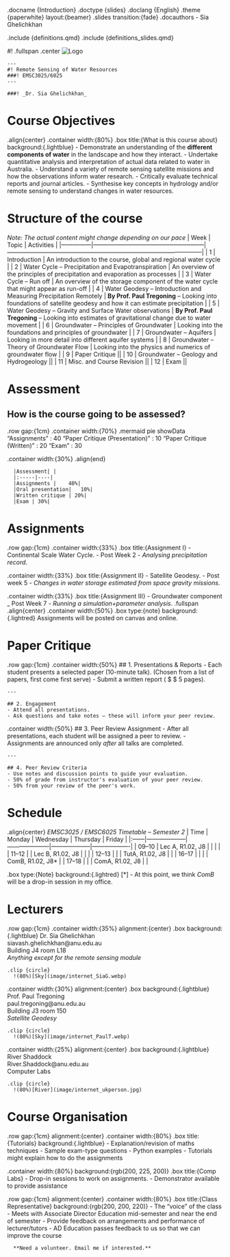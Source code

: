 .docname {Introduction}
.doctype {slides}
.doclang {English}
.theme {paperwhite} layout:{beamer}
.slides transition:{fade}
.docauthors
  - Sia Ghelichkhan

.include {definitions.qmd}
.include {definitions_slides.qmd}

#!
.fullspan
  .center
    ![Logo](image/new_logo.png)

    ---
    #! Remote Sensing of Water Resources
    ###! EMSC3025/6025
    ---

    ###! _Dr. Sia Ghelichkhan_

# Course Objectives
.align{center}
  .container width:{80%}
    .box title:{What is this course about} background:{.lightblue}
        - Demonstrate an understanding of the **different components of water** in the landscape and how they interact.
        - Undertake quantitative analysis and interpretation of actual data related to water in Australia.
        - Understand a variety of remote sensing satellite missions and how the observations inform water research.
        - Critically evaluate technical reports and journal articles.
        - Synthesise key concepts in hydrology and/or remote sensing to understand changes in water resources.

# Structure of the course
_Note: The actual content might change depending on our pace_
| Week          | Topic                                                  | Activities                                                                                      |
|---------------|--------------------------------------------------------|--------------------------------------------------------------------------------------------------|
| 1  | Introduction | An introduction to the course, global and regional water cycle |
| 2  | Water Cycle -- Precipitation and Evapotranspiration | An overview of the principles of precipitation and evaporation as processes                      |
| 3  | Water Cycle -- Run off  | An overview of the storage component of the water cycle that might appear as run-off             |
| 4  | Water Geodesy -- Introduction and Measuring Precipitation Remotely | **By Prof. Paul Tregoning** -- Looking into foundations of satellite geodesy and how it can estimate precipitation |
| 5  | Water Geodesy -- Gravity and Surface Water observations | **By Prof. Paul Tregoning** -- Looking into estimates of gravitational change due to water movement |
| 6  | Groundwater -- Principles of Groundwater | Looking into the foundations and principles of groundwater                                       |
| 7  | Groundwater -- Aquifers | Looking in more detail into different aquifer systems                                            |
| 8  | Groundwater -- Theory of Groundwater Flow | Looking into the physics and numerics of groundwater flow                                        |
| 9  | Paper Critique  ||
| 10 | Groundwater -- Geology and Hydrogeology               ||
| 11 | Misc. and Course Revision                              ||
| 12 | Exam                                                  ||


# Assessment
## How is the course going to be assessed?

.row gap:{1cm}
  .container width:{70%}
    .mermaid
      pie showData
          "Assignments" : 40
          "Paper Critique (Presentation)" : 10
          "Paper Critique (Written)" : 20
          "Exam" : 30

  .container width:{30%}
    .align{end}

      |Assessment| |
      |:-----|----|
      |Assignments |	40%|
      |Oral presentation|	10%|
      |Written critique | 20%|
      |Exam | 30%|

# Assignments
.row gap:{1cm}
  .container width:{33%}
    .box title:{Assignment I}
      - Continental Scale Water Cycle.
      - Post Week 2
      - _Analysing precipitation record_.

  .container width:{33%}
    .box title:{Assignment II}
      - Satellite Geodesy.
      - Post week 5
      - _Changes in water storage estimated from space gravity missions_.

  .container width:{33%}
    .box title:{Assignment III}
      - Groundwater component
      _ Post Week 7
      - _Running a simulation+parameter analysis_.
.fullspan
  .align{center}
    .container width:{50%}
      .box type:{note} background:{.lightred}
        Assignments will be posted on canvas and online.


# Paper Critique

.row gap:{1cm}
  .container width:{50%}
    ## 1. Presentations & Reports
    - Each student presents a selected paper (10-minute talk). (Chosen from a list of papers, first come first serve)
    - Submit a written report ( $ \approx $ 5 pages).

    ---

    ## 2. Engagement
    - Attend all presentations.
    - Ask questions and take notes — these will inform your peer review.


  .container width:{50%}
    ## 3. Peer Review Assignment
    - After all presentations, each student will be assigned a peer to review.
    - Assignments are announced only *after* all talks are completed.

    ---

    ## 4. Peer Review Criteria
    - Use notes and discussion points to guide your evaluation.
    - 50% of grade from instructor's evaluation of your peer review.
    - 50% from your review of the peer's work.



# Schedule

.align{center}
  _EMSC3025 / EMSC6025 Timetable – Semester 2_
  | Time  | Monday             | Wednesday          | Thursday            | Friday            |
  |:------|--------------------|---------------------|--------------------|-------------------|
  | 09–10 | Lec A, R1.02, J8   |                     |                    |                   |
  | 11–12 |                    | Lec B, R1.02, J8    |                    |                   |
  | 12–13 |                    |                     | TutA, R1.02, J8    |                   |
  | 16–17 |                    |                     |                    | ComB, R1.02, J8*  |
  | 17–18 |                    |                     | ComA, R1.02, J8    |                   |

.box type:{Note} background:{.lightred}
  [*] - At this point, we think _ComB_ will be a drop-in session in my office.

# Lecturers

.row gap:{1cm}
  .container width:{35%} alignment:{center}
    .box background:{.lightblue}
      Dr. Sia Ghelichkhan\
      siavash.ghelichkhan@anu.edu.au\
      Building J4 room L18\
      _Anything except for the remote sensing module_

    .clip {circle}
      !(80%)[Sky](image/internet_SiaG.webp)



  .container width:{30%} alignment:{center}
    .box background:{.lightblue}
      Prof. Paul Tregoning\
      paul.tregoning@anu.edu.au\
      Building J3 room 150\
      _Satellite Geodesy_

    .clip {circle}
      !(80%)[Sky](image/internet_PaulT.webp)

  .container width:{25%} alignment:{center}
    .box background:{.lightblue}
      River Shaddock\
      River.Shaddock@anu.edu.au\
      Computer Labs

    .clip {circle}
      !(80%)[River](image/internet_ukperson.jpg)



# Course Organisation
.row gap:{1cm} alignment:{center}
  .container width:{80%}
    .box title:{Tutorials} background:{.lightblue}
      - Explanation/revision of maths techniques
      - Sample exam-type questions
      - Python examples
      - Tutorials might explain how to do the assignments

  .container width:{80%} background:{rgb(200, 225, 200)}
    .box title:{Comp Labs}
      - Drop-in sessions to work on assignments.
      - Demonstrator available to provide assistance

.row gap:{1cm} alignment:{center}
  .container width:{80%}
    .box title:{Class Representative} background:{rgb(200, 200, 220)}
      - The "voice" of the class
      - Meets with Associate Director Education mid-semester and near the end of semester
      - Provide feedback on arrangements and performance of lecturer/tutors
      - AD Education passes feedback to us so that we can improve the course

      **Need a volunteer. Email me if interested.**
